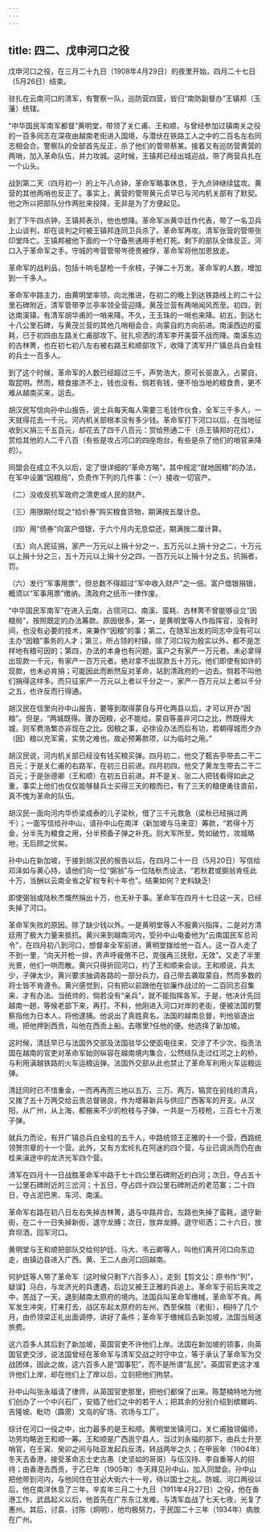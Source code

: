 ```yaml
---
---
---
```

title: 四二、戊申河口之役
---



戊申河口之役，在三月二十九日（1908年4月29日）的夜里开始，四月二十七日（5月26日）结束。

驻扎在云南河口的清军，有警察一队，巡防营四营，皆归“南防副督办”王镇邦（玉藩）统辖。

“中华国民军南军都督”黄明堂，带领了关仁甫、王和顺，与曾经参加过镇南关之役的一百多同志在深夜由越南老街进入国境，与潜伏在铁路工人之中的二百名左右同志相会合。警察队的全部首先反正，杀了他们的管带蔡某。接着又有巡防营黄营的两哨，加入革命队伍，并力攻城。这时候，王镇邦已经出城迎战，带了两营兵扎在一个山头。

战到第二天（四月初一）的上午八点钟，革命军略事休息，于九点钟继续猛攻。黄营的其他两哨也反正了。事实上，黄营的管带黄元贞早已与河内机关部有了默契。他之所以把部队分作两批来投降，无非是为了方便起见。

到了下午四点钟，王镇邦表示，他也想降。革命军派黄华廷作代表，带了一名卫兵上山谈判，却在谈判之时被王镇邦连同卫兵杀了。革命军再攻。清军张营的管带张印堂阵亡。王镇邦被他下面的一个守备熊通用手枪打死。剩下的部队全体反正，河口入于革命军之手。守城的岑营管带岑德贵被俘，革命军将他加恩放走。

革命军的战利品，包括十响毛瑟枪一千余枝，子弹二十万发。革命军的人数，增加到一千多人。

革命军中路主力，由黄明堂率领，向北推进，在初二的晚上到达铁路线上的二十公里石碑附近，清军管带李兰亭率领全营迎降。黄茂兰营有两哨闻风而至。初四，到达南溪镇，有清军胡华甫的一哨来降。不久，王玉珠的一哨也来降。初五，到达七十八公里石碑，与黄茂兰营的其他几哨相会合，向蒙自的方向前进。南溪西边的蛮耗，已于初四由左路关仁甫部攻下。驻扎坝洒的清军李开美营不战而降。南溪东边的古林箐，也在初七初八左右被右路王和顺部攻下，收降了清军开广镇总兵白金柱的兵士一百多人。

到了这个时候，革命军的人数已经超过三千，声势浩大，原可长驱直入，占蒙自，取昆明。然而，粮食接济不上，钱也没有。倘若有钱，便不怕当地的粮食贵，更不难从越南买来，运去。

胡汉民写信向孙中山报告，说士兵每天每人需要三毛钱作伙食，全军三千多人，一天就得花去一千元。河内机关部根本没有多少钱。革命军打下河口以后，在当地征收到义捐三千五百元，却花去了四千八百元：赏给熊通二千（杀王镇邦的花红），赏给其他的人二千八百（有些是攻占河口的四座炮台，有些是杀了他们的哨官来降的）。

同盟会在成立不久以后，定了很详细的“革命方略”，其中规定“就地因粮”的办法，在军中设置“因粮局”，负责作下列的几件事：（一）接收一切官产。

（二）没收反抗军政府之清吏或人民的财产。

（三）用限期付现之“给价券”购买粮食货物，期满按五厘计息。

（四）用“债券”向富户借银，于六个月内无息偿还，期满按二厘计算。

（五）向人民征捐，家产一万元以上捐十分之一，五万元以上捐十分之二，十万元以上捐十分之三，五十万元以上捐十分之四，一百万元以上捐十分之五。抗捐者，罚。

（六）发行“军事用票”，但总数不得超过“军中收入财产”之一倍。富户借银捐银，概须以“军事用票”缴纳。清政府之纸币一律作废。

“中华国民军南军”在进入云南，占领河口、南溪、蛮耗、古林箐不曾能够设立“因粮局”，按照既定的办法筹款。原因很多，第一，是黄明堂等人作指挥官，没有时间，也没有必要的技术，来兼作“因粮”的事；第二，在随军出发的同志中没有可以主办“因粮”事务的人才；第三，所占领的村镇，除了河口较为殷实以外，都不是怎样地有粮可因的；第四，办法的本身也有问题，富户之有家产一万元者。未必拿得出现款一千元，有家产一百万元者。绝对拿不出现款五十万元。他们即使有如许的现款，也未必肯捐；可能因此而断然反对革命，站到清政府的一边去。倘若不叫他们捐得这样多。而只征家产一万元以上者以千分之一，家产一百万元以上者以千分之五，也许反而行得通。

胡汉民在信里向孙中山报告，要等到取得蒙自与开化两县以后，才可以开办“因粮”。但是，“两城既得。骤办因粮，必不能给。蒙自等虽非河口之比，然既得大城，则军费浩繁亦非现在之比。因稂之事，必徐设办法而后有功，若朝得城而夕办（因）粮以充军需，实势之难也。故必预筹款项，以为临时之用。”

胡汉民说，河内机关部已经没有钱买粮买弹。四月初二，他交了甄吉亭带去二干二百元；于是关仁甫的右路军，在初三日前进。四月初四，他交了黄龙生带去二干二百元；于是张德卿（王和顺）在初五日前进。并不是关、张二人把钱看得如此之重，事实上他们也仅仅能够替兵士买得三天的粮而已，有了三天的粮便勇往直前，真不愧为革命的队伍。

胡汉民一面向河内华侨梁成泰的儿子梁秋，借了三千元救急（梁秋已经捐过两千）；一面写信给孙中山，请孙中山在南洋（新加坡与马来亚）筹款，“若得十万金，分半先为粮食之用，分半预备子弹之补充。则大军所至，势如破竹，攻城略地，无后顾之忧矣。

孙中山在新加坡，于接到胡汉民的报告以后，在四月二十一日（5月20日）写信给邓泽如与黄心持，请他们向一位“弼翁”与一位陆秋杰设法，“若秋君或弼翁肯任此十万，当酬以云南全省之矿权专利十年也”。结果如何？史料缺乏!

即使弼翁或陆秋杰慨然捐出十万，也无补于事。革命军在四月十七日这一天，已经失掉了河口。

革命军失败的原因。除了缺少钱以外。一是黄明堂等人不服黄兴指挥，二是对方清廷用了极大力量来抵抗。黄兴来到越南河内，受孙中山电委他为“云南国民军总司令”，在四月初八到河口，想督率全军前进，黄明堂拨给他一百人。这一百人走了不到一里，“向天开枪一排，齐声呼疲倦不已，克强再三抚慰，无效”。又走了半里光景，他们一哄而散。黄兴只得折回河口，约了王和顺来会谈。王和顺说，兵太少，子弹太少。黄兴要求抽调各路的一部分兵力，自己带去袭取蒙自，然而多数的将士皆不肯遵令。黄兴感觉到，只有把以前跟他在钦廉作战过的一二百同志召集来，才有办法。当统帅的，倘若没有“亲兵”，就不能指挥各军。于是，他决计先回越南一趟，等候老部下来，再打。不料，他刚进入河口对岸的老街，便被法国的警察指他为日本人，将他逮捕。他说出了真姓真名，法国的越南总督，判他驱逐出境，把他押到西贡，叫他在西贡上船。去哪里?任他的便。他选择了新加坡。

这时候，清廷早已与法国外交部及法国驻华公使函电往来，交涉了不少次，指责法国在越南的官吏对革命军始则纵容在越南境内集合，公然结队走过红河之上的桥，与利用滇越铁路的火车运粮运弹。法国外交部从此也禁止了革命军利用火车运粮运弹。

清廷同时已不惜重金，一而再再而三地以五万、三万、两万，犒赏在前线的清兵，又拨了五十万两交给云贵总督锡良，作为增募新兵与供应广西客军的开支。从汉阳，从广州，从上海，都搬来不少的枪枝与子弹，一共是一万枝枪，三百七十万发子弹。

就兵力而论，有开广镇总兵白金柱的五千人，中路统领王正雅的十一个营，西路统领贺宗章的十一个营。此外，又有方宏纶扎在阿迷的四个营，与业已调派而仍在由桂来滇途中的龙济光军四个营。

清军在四月十一日战胜革命军中路于七十四公里石碑附近的白河；次日，夺占五十一公里石碑附近的三岔河；十五日，夺占四十四公里石碑附近的老范寨；二十四日，夺占泥巴黑、车河、南溪。

革命军右路在初八日左右失掉古林箐，退与中路并合。左路也失掉了蛮耗，退守新街，在二十一日失掉新街，退守龙膊；次日，放弃龙膊。退守坝洒；二十六日，放弃坝洒，回军河口。

黄明堂与王和顺把部队交给何护廷、马大、韦云卿等人，叫他们离开河口向东边走，由镇边县进入广西。黄、王二人由河口回越南。

何护廷等人带了革命军（这时候只剩下六百多人），走到【剪文公：原书作“列”，疑误】马白，与龙济光的兵遭遇，后边又被王正雅的兵追上。革命军于前后夹攻之中，苦战了一天，退到越南太原府的境内。法国兵叫革命军缴械，革命军不肯。两军发生冲突，打来打去，战区东起太原府的左州，西至保胜（老街），相持了几个月，由侨领梁正礼出面调停，讲好了条件；革命军于缴械后去新加坡，法国当局送旅费。

这六百多人其后到了新加坡，英国官吏不许他们上岸。法国在新加坡的领事，向英国官吏交涉，说法国曾经在革命军与清军交战之时守中立，等于承认了革命军为交战团体，因此之故，这六百多人是“国事犯”，而不是所谓“乱民”。英国官吏这才准许他们上岸，却在他们上了岸以后，立刻把他们拘禁。

孙中山叫张永福请了律师，从英国官吏那里，把他们都保了出来。陈楚楠特地为他们创办了一个中兴石厂，安插了他们之中的若干人；把其余的分别介绍到槟榔屿、吉隆坡、毗叻（霹雳）文岛的矿场、农场与工厂。

综计在河口一役之中，出力最多的是王和顺。黄明堂坐镇河口，关仁甫独领偏师，功劳均略逊王和顺一筹。王和顺是广西邕宁县人，当过刘永福的部下，由兵士升至哨官，在壬寅、癸卯之间与陆亚发起兵反清，转战两年之久；在甲辰年（1904年）冬天去香港，接受革命志士史古愚（史坚如的哥哥）与伍汉持、李自重等人的招待；由香港去西贡，于乙巳年（1905年）冬天拜见孙中山，加入同盟会。孙中山把他带到河内，与他同住在甘必大街六十一号，待以国士之礼。防城、河口两役以后，他在南洋休息了三年。辛亥年三月二十九日（1911年4月27日）之役，他在香港工作。武昌起义以后，他首先在广东东江发难，与清军血战了七天七夜，光复了惠州。其后，讨袁、讨陈（炯明），他均极努力，于民国二十三年（1934年）病故在广州。